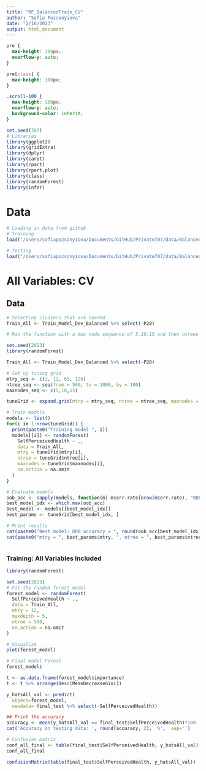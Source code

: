 ```yaml
---
title: "RF_BalancedTrain_CV"
author: "Sofia Pozsonyiova"
date: "2/16/2023"
output: html_document
---
```


```css
pre {
  max-height: 300px;
  overflow-y: auto;
}

pre[class] {
  max-height: 100px;
}
```

```css
.scroll-100 {
  max-height: 100px;
  overflow-y: auto;
  background-color: inherit;
}
```


```r
set.seed(707)
# Libraries
library(ggplot2)
library(gridExtra)
library(dplyr)
library(caret)
library(rpart)         
library(rpart.plot)    
library(class)         
library(randomForest)  
library(infer)
```

# Data 

```r
# Loading in data from github
# Training 
load("/Users/sofiapozsonyiova/Documents/GitHub/Private707/data/Balanced/ModelDev_Train_BalancedUSE.RData")

# Testing 
load("/Users/sofiapozsonyiova/Documents/GitHub/Private707/data/Balanced/FinalValidation_UnbalancedUSE.RData")
```


# All Variables: CV 

## Data 

```r
# Selecting clusters that are needed 
Train_All <- Train_Model_Dev_Balanced %>% select(-P28)
```

```r
# Ran the function with a max node sequence of 5,10,15 and then ntrees 500,600,700,800,900,1000 along with 4 different mtry splits 

set.seed(2023)
library(randomForest)

Train_All <- Train_Model_Dev_Balanced %>% select(-P28)

# Set up tuning grid
mtry_seq <- c(2, 12, 63, 126)
ntree_seq <- seq(from = 500, to = 1000, by = 100)
maxnodes_seq <- c(5,10,15)

tuneGrid <- expand.grid(mtry = mtry_seq, ntree = ntree_seq, maxnodes = maxnodes_seq)

# Train models
models <- list()
for(i in 1:nrow(tuneGrid)) {
  print(paste0("Training model ", i))
  models[[i]] <- randomForest(
    SelfPerceivedHealth ~ ., 
    data = Train_All,
    mtry = tuneGrid$mtry[i],
    ntree = tuneGrid$ntree[i],
    maxnodes = tuneGrid$maxnodes[i],
    na.action = na.omit
  )
}

# Evaluate models
oob_acc <- sapply(models, function(m) m$err.rate[nrow(m$err.rate), "OOB"])
best_model_idx <- which.max(oob_acc)
best_model <- models[[best_model_idx]]
best_params <- tuneGrid[best_model_idx, ]

# Print results
cat(paste0("Best model: OOB accuracy = ", round(oob_acc[best_model_idx], 3), "\n"))
cat(paste0("mtry = ", best_params$mtry, ", ntree = ", best_params$ntree, ", maxnodes = ", best_params$maxnodes, "\n"))



```

### Training: All Variables Included  
```r
library(randomForest)

set.seed(2023)
# Fit the random forest model
forest_model <- randomForest(
  SelfPerceivedHealth ~ ., 
  data = Train_All,
  mtry = 12,
  maxdepth = 5,
  ntree = 500,
  na.action = na.omit
)

# Visualize
plot(forest_model)

# Final model Forest 
forest_model$

t <- as.data.frame(forest_model$importance)
t <- t %>% arrange(desc(MeanDecreaseGini))

y_hatsAll_val <- predict(
  object=forest_model, 
  newdata= final_test %>% select(-SelfPerceivedHealth))

## Print the accuracy
accuracy <- mean(y_hatsAll_val == final_test$SelfPerceivedHealth)*100
cat('Accuracy on testing data: ', round(accuracy, 2), '%',  sep='')

# Confusion matrix 
conf_all_final <- table(final_test$SelfPerceivedHealth, y_hatsAll_val)
conf_all_final

confusionMatrix(table(final_test$SelfPerceivedHealth, y_hatsAll_val))
```






